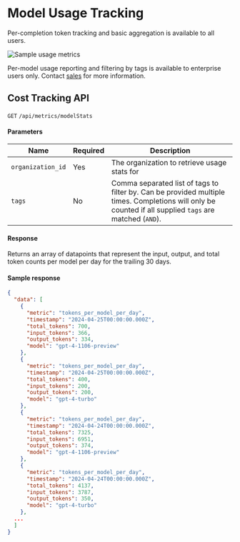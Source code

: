 # Model Usage Tracking

Per-completion token tracking and basic aggregation is available to all users.

![Sample usage metrics](/images/metrics-2.png "Usage metrics")

Per-model usage reporting and filtering by tags is available to enterprise users only. Contact [sales](https://tally.so/r/w2XVQA) for more information.


## Cost Tracking API
`GET` `/api/metrics/modelStats`

#### Parameters
| Name | Required | Description |
| -| - | - |
|`organization_id` | Yes | The organization to retrieve usage stats for |
| `tags` | No | Comma separated list of tags to filter by. Can be provided multiple times. Completions will only be counted if all supplied `tags` are matched (`AND`). |

#### Response
Returns an array of datapoints that represent the input, output, and total token counts per model per day for the trailing 30 days.

#### Sample response
```json
{
  "data": [
    {
      "metric": "tokens_per_model_per_day",
      "timestamp": "2024-04-25T00:00:00.000Z",
      "total_tokens": 700,
      "input_tokens": 366,
      "output_tokens": 334,
      "model": "gpt-4-1106-preview"
    },
    {
      "metric": "tokens_per_model_per_day",
      "timestamp": "2024-04-25T00:00:00.000Z",
      "total_tokens": 400,
      "input_tokens": 200,
      "output_tokens": 200,
      "model": "gpt-4-turbo"
    },
    {
      "metric": "tokens_per_model_per_day",
      "timestamp": "2024-04-24T00:00:00.000Z",
      "total_tokens": 7325,
      "input_tokens": 6951,
      "output_tokens": 374,
      "model": "gpt-4-1106-preview"
    },
    {
      "metric": "tokens_per_model_per_day",
      "timestamp": "2024-04-24T00:00:00.000Z",
      "total_tokens": 4137,
      "input_tokens": 3787,
      "output_tokens": 350,
      "model": "gpt-4-turbo"
    },
  ...
  ]
}
```
